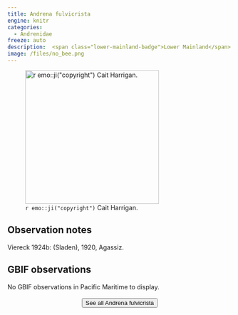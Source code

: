 ```yaml
---
title: Andrena fulvicrista
engine: knitr
categories:
  - Andrenidae
freeze: auto
description:  <span class="lower-mainland-badge">Lower Mainland</span>
image: /files/no_bee.png
---
```

![`r emo::ji("copyright")` Cait Harrigan.](/files/no_bee.png){height=300}

## Observation notes  
Viereck 1924b: (Sladen), 1920, <span class="hl-place-name">Agassiz</span>.

## GBIF observations  
No GBIF observations in Pacific Maritime to display.
<br><br>
<center>


<a href="NA"><button type="button" class="btn btn-secondary">See all Andrena fulvicrista <i class="fa-solid fa-arrow-up-right-from-square"></i> </button></a>
</center>
